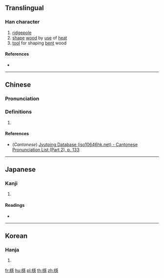 {{also|櫽}}
==Translingual==

===Han character===
{{Han char|rn=75|rad=木|as=14|sn=18|four=|canj=DBMP|ids=⿰木⿱⿳爫工彐心}}

# [[ridgepole]]
# [[shape]] [[wood]] by [[use]] of [[heat]]
# [[tool]] for shaping [[bent]] wood

====References====
* {{Han ref|kx=0559.020|dkj=15747|dj=0948.180|hdz=21309.130|uh=6ABC|ud=27324}}

----

==Chinese==
{{zh-forms}}

===Pronunciation===
{{zh-pron
|m=yìn
|c=jan2
|mc=y
|oc=y
|ma=
|cat=n,v
}}

===Definitions===
# {{rfdef|lang=zh}}

====References====
* (''Cantonese'') [http://www.iso10646hk.net/jp/document/download.jsp Jyutping Database (iso10646hk.net) - Cantonese Pronunciation List (Part 2), p. 133]

----

==Japanese==

===Kanji===
{{ja-kanji|grade=|rs=木14}}

# {{defn|lang=ja|sort=木14}}

====Readings====
* {{ja-readings|on=[[いん]] (in)|kun=[[むね]] (mune)}}

----

==Korean==

===Hanja===
{{ko-hanja|hangeul=은|eumhun=|rv=eun|mr=ŭn|y=un}}

# {{defn|lang=ko|sort=木14}}

[[fr:檼]]
[[hu:檼]]
[[pl:檼]]
[[th:檼]]
[[zh:檼]]